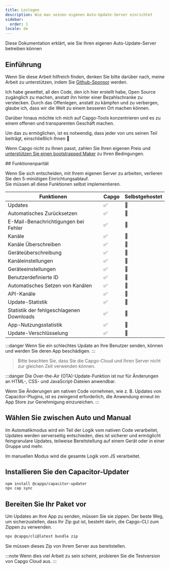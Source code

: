 ```yaml
---
title: Loslegen
description: Wie man seinen eigenen Auto-Update-Server einrichtet
sidebar:
  order: 1
locale: de
---
```



Diese Dokumentation erklärt, wie Sie Ihren eigenen Auto-Update-Server betreiben können

## Einführung

Wenn Sie diese Arbeit hilfreich finden, denken Sie bitte darüber nach, meine Arbeit zu unterstützen, indem Sie [Github-Sponsor](https://githubcom/sponsors/riderx) werden.

Ich habe gewettet, all den Code, den ich hier erstellt habe, Open Source zugänglich zu machen, anstatt ihn hinter einer Bezahlschranke zu verstecken. Durch das Offenlegen, anstatt zu kämpfen und zu verbergen, glaube ich, dass wir die Welt zu einem besseren Ort machen können.

Darüber hinaus möchte ich mich auf Capgo-Tools konzentrieren und es zu einem offenen und transparenten Geschäft machen.

Um das zu ermöglichen, ist es notwendig, dass jeder von uns seinen Teil beiträgt, einschließlich Ihnen 🥹

Wenn Capgo nicht zu Ihnen passt, zahlen Sie Ihren eigenen Preis und [unterstützen Sie einen bootstrapped Maker](https://githubcom/sponsors/riderx) zu Ihren Bedingungen.

<LinkCard title="Überlegen Sie, beizutragen" href="/docs/plugin/self-hosted/contributing/"/>
## Funktionenparität

Wenn Sie sich entscheiden, mit Ihrem eigenen Server zu arbeiten, verlieren Sie den 5-minütigen Einrichtungsablauf.\
Sie müssen all diese Funktionen selbst implementieren.

| Funktionen               | Capgo | Selbstgehostet |
| ------------------------ | ----- | -------------- |
| Updates                  | ✅     | 🚧            |
| Automatisches Zurücksetzen| ✅     | 🚧            |
| E-Mail-Benachrichtigungen bei Fehler| ✅     | 🚧            |
| Kanäle                   | ✅     | 🚧            |
| Kanäle Überschreiben     | ✅     | 🚧            |
| Geräteüberschreibung     | ✅     | 🚧            |
| Kanäleinstellungen       | ✅     | 🚧            |
| Geräteeinstellungen      | ✅     | 🚧            |
| Benutzerdefinierte ID    | ✅     | 🚧            |
| Automatisches Setzen von Kanälen| ✅     | 🚧            |
| API-Kanäle              | ✅     | 🚧            |
| Update-Statistik        | ✅     | 🚧            |
| Statistik der fehlgeschlagenen Downloads| ✅     | 🚧            |
| App-Nutzungsstatistik   | ✅     | 🚧            |
| Update-Verschlüsselung   | ✅     | 🚧            |

:::danger
Wenn Sie ein schlechtes Update an Ihre Benutzer senden, können und werden Sie deren App beschädigen.
:::

> Bitte beachten Sie, dass Sie die Capgo-Cloud und Ihren Server nicht zur gleichen Zeit verwenden können.

:::danger
Die Over-the-Air (OTA)-Update-Funktion ist nur für Änderungen an HTML-, CSS- und JavaScript-Dateien anwendbar.

Wenn Sie Änderungen am nativen Code vornehmen, wie z. B. Updates von Capacitor-Plugins, ist es zwingend erforderlich, die Anwendung erneut im App Store zur Genehmigung einzureichen.
:::

## Wählen Sie zwischen Auto und Manual
Im Automatikmodus wird ein Teil der Logik vom nativen Code verarbeitet, Updates werden serverseitig entschieden, dies ist sicherer und ermöglicht feingranulare Updates, teilweise Bereitstellung auf einem Gerät oder in einer Gruppe und mehr.

Im manuellen Modus wird die gesamte Logik vom JS verarbeitet.

<LinkCard
	title="Automatisches Update"
	href="/docs/plugin/self-hosted/auto-update/"
/>

<LinkCard
	title="Manuell"
	href="/docs/plugin/self-hosted/manual-update/"
/>

## Installieren Sie den Capacitor-Updater

```bash title="Installieren Sie den Capacitor-Updater"
npm install @capgo/capacitor-updater
npx cap sync
```

## Bereiten Sie Ihr Paket vor

Um Updates an Ihre App zu senden, müssen Sie sie zippen. 
Der beste Weg, um sicherzustellen, dass Ihr Zip gut ist, besteht darin, die Capgo-CLI zum Zippen zu verwenden.
```bash title="Erstellen Sie ein Paket mit Ihren Dateien, das von Ihrem Server bereitgestellt werden soll"
npx @capgo/cli@latest bundle zip
```

Sie müssen dieses Zip von Ihrem Server aus bereitstellen.

<LinkCard
	title="Automatisches Update"
	href="/docs/plugin/self-hosted/auto-update/"
/>

<LinkCard
	title="Manuell"
	href="/docs/plugin/self-hosted/manual-update/"
/>

:::note
Wenn dies viel Arbeit zu sein scheint, probieren Sie die Testversion von Capgo Cloud aus.
:::